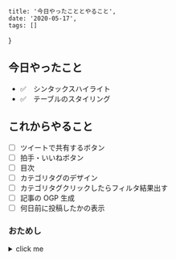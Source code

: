 
    title: '今日やったこととやること',
    date: '2020-05-17',
    tags: []
}

## 今日やったこと

- ✅　シンタックスハイライト
- ✅　テーブルのスタイリング

## これからやること

- [ ] ツイートで共有するボタン
- [ ] 拍手・いいねボタン
- [ ] 目次
- [ ] カテゴリタグのデザイン
- [ ] カテゴリタグクリックしたらフィルタ結果出す
- [ ] 記事の OGP 生成
- [ ] 何日前に投稿したかの表示

### おためし

<details close>
<summary>click me</summary>

```python
def hello():
    print('hello world')
```

</details>
